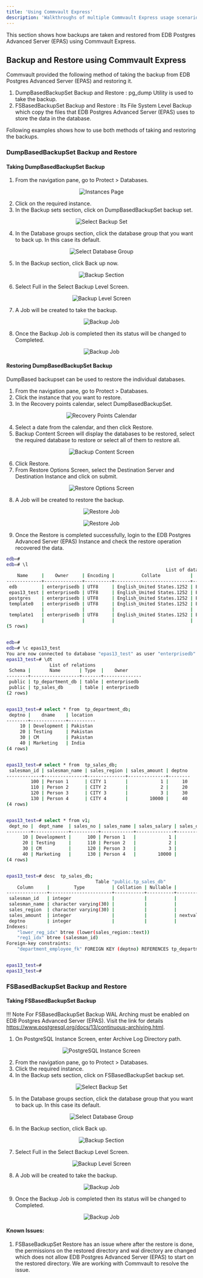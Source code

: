 ```yaml
---
title: 'Using Commvault Express'
description: 'Walkthroughs of multiple Commvault Express usage scenarios'
---
```


This section shows how backups are taken and restored from EDB Postgres Advanced Server (EPAS) using Commvault Express.

## Backup and Restore using Commvault Express

Commvault provided the following method of taking the backup from EDB Postgres Advanced Server (EPAS) and restoring it.

1. DumpBasedBackupSet Backup and Restore : pg_dump Utility is used to take the backup.
2. FSBasedBackupSet Backup and Restore : Its File System Level Backup which copy the files that EDB Postgres Advanced Server (EPAS) uses to store the data in the database.

Following examples shows how to use both methods of taking and restoring the backups.

### DumpBasedBackupSet Backup and Restore

#### Taking DumpBasedBackupSet Backup 

1. From the navigation pane, go to Protect > Databases.

<p align="center">
  <img  alt="Instances Page" src="Images/Dumpbackup1.png">
</p>

2. Click on the required instance.
3. In the Backup sets section, click on DumpBasedBackupSet backup set.

<p align="center">
  <img  alt="Select Backup Set" src="Images/Dumpbackup2.png">
</p>

4. In the Database groups section, click the database group that you want to back up. In this case its default.

<p align="center">
  <img  alt="Select Database Group" src="Images/Dumpbackup3.png">
</p>

5. In the Backup section, click Back up now.

<p align="center">
  <img  alt="Backup Section" src="Images/Dumpbackup4.png">
</p>

6. Select Full in the Select Backup Level Screen.

<p align="center">
  <img  alt="Backup Level Screen" src="Images/Dumpbackup5.png">
</p>

7. A Job will be created to take the backup.

<p align="center">
  <img  alt="Backup Job" src="Images/Dumpbackup6.png">
</p>

8. Once the Backup Job is completed then its status will be changed to Completed.

<p align="center">
  <img  alt="Backup Job" src="Images/Dumpbackup7.png">
</p>

#### Restoring DumpBasedBackupSet Backup 

DumpBased backupset can be used to restore the individual databases.

1. From the navigation pane, go to Protect > Databases.
2. Click the instance that you want to restore.
3. In the Recovery points calendar, select DumpBasedBackupSet.

<p align="center">
  <img  alt="Recovery Points Calendar" src="Images/Dumprestore1.png">
</p>

4. Select a date from the calendar, and then click Restore.
5. Backup Content Screen will display the databases to be restored, select the required database to restore or select all of them to restore all.

<p align="center">
  <img  alt="Backup Content Screen" src="Images/Dumprestore2.png">
</p>

6. Click Restore.
7. From Restore Options Screen, select the Destination Server and Destination Instance and click on submit.

<p align="center">
  <img  alt="Restore Options Screen" src="Images/Dumprestore3.png">
</p>

8. A Job will be created to restore the backup.

<p align="center">
  <img  alt="Restore Job" src="Images/Dumprestore4.png">
</p>

<p align="center">
  <img  alt="Restore Job" src="Images/Dumprestore5.png">
</p>

9. Once the Restore is completed successfully, login to the EDB Postgres Advanced Server (EPAS) Instance and check the restore operation recovered the data.

```bash
edb=#
edb=# \l
                                                           List of databases
    Name     |    Owner     | Encoding |          Collate           |           Ctype            | ICU |       Access privileges
-------------+--------------+----------+----------------------------+----------------------------+-----+-------------------------------
 edb         | enterprisedb | UTF8     | English_United States.1252 | English_United States.1252 |     |
 epas13_test | enterprisedb | UTF8     | English_United States.1252 | English_United States.1252 |     |
 postgres    | enterprisedb | UTF8     | English_United States.1252 | English_United States.1252 |     |
 template0   | enterprisedb | UTF8     | English_United States.1252 | English_United States.1252 |     | =c/enterprisedb              +
             |              |          |                            |                            |     | enterprisedb=CTc/enterprisedb
 template1   | enterprisedb | UTF8     | English_United States.1252 | English_United States.1252 |     | =c/enterprisedb              +
             |              |          |                            |                            |     | enterprisedb=CTc/enterprisedb
(5 rows)


edb=#
edb=# \c epas13_test
You are now connected to database "epas13_test" as user "enterprisedb".
epas13_test=# \dt
                List of relations
 Schema |       Name       | Type  |    Owner
--------+------------------+-------+--------------
 public | tp_department_db | table | enterprisedb
 public | tp_sales_db      | table | enterprisedb
(2 rows)


epas13_test=# select * from  tp_department_db;
 deptno |    dname    | location
--------+-------------+----------
     10 | Development | Pakistan
     20 | Testing     | Pakistan
     30 | CM          | Pakistan
     40 | Marketing   | India
(4 rows)


epas13_test=# select * from  tp_sales_db;
 salesman_id | salesman_name | sales_region | sales_amount | deptno
-------------+---------------+--------------+--------------+--------
         100 | Person 1      | CITY 1       |            1 |     10
         110 | Person 2      | CITY 2       |            2 |     20
         120 | Person 3      | CITY 3       |            3 |     30
         130 | Person 4      | CITY 4       |        10000 |     40
(4 rows)


epas13_test=# select * from v1;
 dept_no |  dept_name  | sales_no | sales_name | sales_salary | sales_dept_no
---------+-------------+----------+------------+--------------+---------------
      10 | Development |      100 | Person 1   |            1 |            10
      20 | Testing     |      110 | Person 2   |            2 |            20
      30 | CM          |      120 | Person 3   |            3 |            30
      40 | Marketing   |      130 | Person 4   |        10000 |            40
(4 rows)


epas13_test=# desc  tp_sales_db;
                                 Table "public.tp_sales_db"
    Column     |         Type          | Collation | Nullable |           Default
---------------+-----------------------+-----------+----------+------------------------------
 salesman_id   | integer               |           |          |
 salesman_name | character varying(30) |           |          |
 sales_region  | character varying(30) |           |          |
 sales_amount  | integer               |           |          | nextval('sal_seq'::regclass)
 deptno        | integer               |           |          |
Indexes:
    "lower_reg_idx" btree (lower(sales_region::text))
    "reg1_idx" btree (salesman_id)
Foreign-key constraints:
    "department_employee_fk" FOREIGN KEY (deptno) REFERENCES tp_department_db(deptno)


epas13_test=#
epas13_test=#

```

### FSBasedBackupSet Backup and Restore

#### Taking FSBasedBackupSet Backup 

!!! Note
    For FSBasedBackupSet Backup WAL Arching must be enabled on EDB Postgres Advanced Server (EPAS). Visit the link for details https://www.postgresql.org/docs/13/continuous-archiving.html.

1. On PostgreSQL Instance Screen, enter Archive Log Directory path.

<p align="center">
  <img  alt="PostgreSQL Instance Screen" src="Images/Fsbackup1.png">
</p>

2. From the navigation pane, go to Protect > Databases.
3. Click the required instance.
4. In the Backup sets section, click on FSBasedBackupSet backup set.

<p align="center">
  <img  alt="Select Backup Set" src="Images/Fsbackup2.png">
</p>

5. In the Database groups section, click the database group that you want to back up. In this case its default.

<p align="center">
  <img  alt="Select Database Group" src="Images/Fsbackup3.png">
</p>

6. In the Backup section, click Back up.

<p align="center">
  <img  alt="Backup Section" src="Images/Fsbackup4.png">
</p>

7. Select Full in the Select Backup Level Screen.

<p align="center">
  <img  alt="Backup Level Screen" src="Images/Fsbackup5.png">
</p>

8. A Job will be created to take the backup.

<p align="center">
  <img  alt="Backup Job" src="Images/Fsbackup6.png">
</p>

9. Once the Backup Job is completed then its status will be changed to Completed.

<p align="center">
  <img  alt="Backup Job" src="Images/Fsbackup7.png">
</p>

#### Known Issues:
1. FSBaseBadkupSet Restore has an issue where after the restore is done, the permissions on the restored directory and wal directory are changed which does not allow EDB Postgres Advanced Server (EPAS) to start on the restored directory. We are working with Commvault to resolve the issue.
